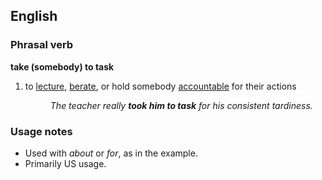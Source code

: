 ==English==
===Phrasal verb===
'''take (somebody) to task'''
#{{idiom}} to [[lecture]], [[berate]], or hold somebody [[accountable]] for their actions
#:''The teacher really '''took him to task''' for his consistent tardiness.''

===Usage notes===
*Used with ''about'' or ''for'', as in the example.
*Primarily US usage.  <!--This is a guess, based on not entirely enough research.  Please feel free to correct it if you have heard it used elsewhere.-->